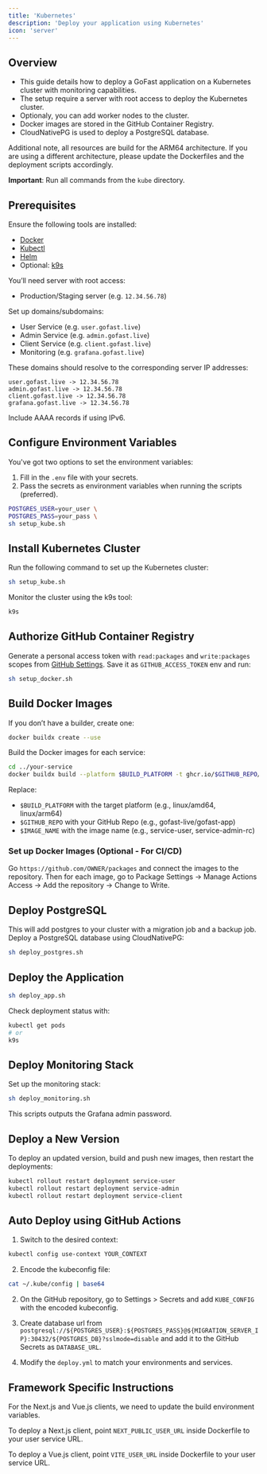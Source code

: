 ```yaml
---
title: 'Kubernetes'
description: 'Deploy your application using Kubernetes'
icon: 'server'
---
```


## Overview

- This guide details how to deploy a GoFast application on a Kubernetes cluster with monitoring capabilities.
- The setup require a server with root access to deploy the Kubernetes cluster.
- Optionaly, you can add worker nodes to the cluster.
- Docker images are stored in the GitHub Container Registry.
- CloudNativePG is used to deploy a PostgreSQL database.

Additional note, all resources are build for the ARM64 architecture. If you are using a different architecture, please update the Dockerfiles and the deployment scripts accordingly.

**Important**: Run all commands from the `kube` directory.

## Prerequisites

Ensure the following tools are installed:
- [Docker](https://docs.docker.com/get-docker/)
- [Kubectl](https://kubernetes.io/docs/tasks/tools/install-kubectl/)
- [Helm](https://helm.sh/docs/intro/install/)
- Optional: [k9s](https://k9scli.io/topics/install/)

You’ll need server with root access:
- Production/Staging server (e.g. `12.34.56.78`)

Set up domains/subdomains:
- User Service (e.g. `user.gofast.live`)
- Admin Service (e.g. `admin.gofast.live`)
- Client Service (e.g. `client.gofast.live`)
- Monitoring (e.g. `grafana.gofast.live`)

These domains should resolve to the corresponding server IP addresses:

```
user.gofast.live -> 12.34.56.78
admin.gofast.live -> 12.34.56.78
client.gofast.live -> 12.34.56.78
grafana.gofast.live -> 12.34.56.78
```

Include AAAA records if using IPv6.

## Configure Environment Variables

You've got two options to set the environment variables:

1. Fill in the `.env` file with your secrets.
2. Pass the secrets as environment variables when running the scripts (preferred).
```bash
POSTGRES_USER=your_user \
POSTGRES_PASS=your_pass \
sh setup_kube.sh
```

## Install Kubernetes Cluster

Run the following command to set up the Kubernetes cluster:
```bash
sh setup_kube.sh
```

Monitor the cluster using the k9s tool:
```bash
k9s
```

## Authorize GitHub Container Registry

Generate a personal access token with `read:packages` and `write:packages` scopes from [GitHub Settings](https://github.com/settings/tokens). 
Save it as `GITHUB_ACCESS_TOKEN` env and run:
```bash
sh setup_docker.sh
```

## Build Docker Images

If you don’t have a builder, create one:
```bash
docker buildx create --use
```

Build the Docker images for each service:
```bash
cd ../your-service
docker buildx build --platform $BUILD_PLATFORM -t ghcr.io/$GITHUB_REPO/$IMAGE_NAME:latest --push .
```
Replace:
- `$BUILD_PLATFORM` with the target platform (e.g., linux/amd64, linux/arm64)
- `$GITHUB_REPO` with your GitHub Repo (e.g., gofast-live/gofast-app)
- `$IMAGE_NAME` with the image name (e.g., service-user, service-admin-rc)

### Set up Docker Images (Optional - For CI/CD)

Go `https://github.com/OWNER/packages` and connect the images to the repository.
Then for each image, go to Package Settings -> Manage Actions Access -> Add the repository -> Change to Write.

## Deploy PostgreSQL

This will add postgres to your cluster with a migration job and a backup job.
Deploy a PostgreSQL database using CloudNativePG:
```bash
sh deploy_postgres.sh
```

## Deploy the Application

```bash
sh deploy_app.sh
```

Check deployment status with:
```bash
kubectl get pods
# or
k9s
```

## Deploy Monitoring Stack

Set up the monitoring stack:
```bash
sh deploy_monitoring.sh
```
This scripts outputs the Grafana admin password.

## Deploy a New Version

To deploy an updated version, build and push new images, then restart the deployments:

```bash
kubectl rollout restart deployment service-user
kubectl rollout restart deployment service-admin
kubectl rollout restart deployment service-client
```

## Auto Deploy using GitHub Actions

1. Switch to the desired context:
```bash
kubectl config use-context YOUR_CONTEXT
```

2. Encode the kubeconfig file:
```bash
cat ~/.kube/config | base64
```

2. On the GitHub repository, go to Settings > Secrets and add `KUBE_CONFIG` with the encoded kubeconfig.

3. Create database url from `postgresql://${POSTGRES_USER}:${POSTGRES_PASS}@${MIGRATION_SERVER_IP}:30432/${POSTGRES_DB}?sslmode=disable` and add it to the GitHub Secrets as `DATABASE_URL`.

3. Modify the `deploy.yml` to match your environments and services.

## Framework Specific Instructions

For the Next.js and Vue.js clients, we need to update the build environment variables.

To deploy a Next.js client, point `NEXT_PUBLIC_USER_URL` inside Dockerfile to your user service URL.

To deploy a Vue.js client, point `VITE_USER_URL` inside Dockerfile to your user service URL.
